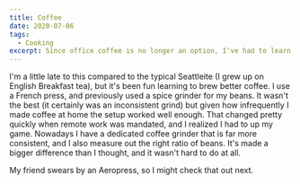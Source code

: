 ```yaml
---
title: Coffee
date: 2020-07-06
tags:
  - Cooking
excerpt: Since office coffee is no longer an option, I've had to learn how to brew a better cup myself.
---
```


I'm a little late to this compared to the typical Seattleite (I grew up on English Breakfast tea), but it's been fun learning to brew better coffee. I use a French press, and previously used a spice grinder for my beans. It wasn't the best (it certainly was an inconsistent grind) but given how infrequently I made coffee at home the setup worked well enough. That changed pretty quickly when remote work was mandated, and I realized I had to up my game. Nowadays I have a dedicated coffee grinder that is far more consistent, and I also measure out the right ratio of beans. It's made a bigger difference than I thought, and it wasn't hard to do at all.

My friend swears by an Aeropress, so I might check that out next.
